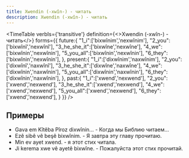 ```yaml
---
title: Xwendin (-xwîn-) - читать
description: Xwendin (-xwîn-) - читать
---
```



<TimeTable
    verbIs={'transitive'}
    definition={<>Xwendin (-xwîn-) - <Vt/> читать</>}
    forms={{
        future:{
            "1_i":['bixwînim','nexwînim'],
            "2_you":['bixwînî','nexwînî'],
            "3_he_she_it":['bixwîne','nexwîne'],
            "4_we":['bixwînin','nexwînin'],
            "5_you_all":['bixwînin','nexwînin'],
            "6_they":['bixwînin','nexwînin'],
        },
        present:{
            "1_i":['dixwînim','naxwînim'],
            "2_you":['dixwînî','naxwînî'],
            "3_he_she_it":['dixwîne','naxwîne'],
            "4_we":['dixwînin','naxwînin'],
            "5_you_all":['dixwînin','naxwînin'],
            "6_they":['dixwînin','naxwînin'],
        },
        past:{
            "1_i":['xwend','nexwend'],
            "2_you":['xwend','nexwend'],
            "3_he_she_it":['xwend','nexwend'],
            "4_we":['xwend','nexwend'],
            "5_you_all":['xwend','nexwend'],
            "6_they":['xwend','nexwend'],
        }
    }}
/>

## Примеры

* Gava em Kîtêba Pîroz dixwînin... - Когда мы Библию читаем...
* Ezê sibê vê beşê bixwînim. - Я завтра эту главу прочитаю.
* Min ev ayet xwend. - я этот стих читала.
* Ji kerema xwe vê ayetê bixwîne. - Пожалуйста этот стих прочитай.
